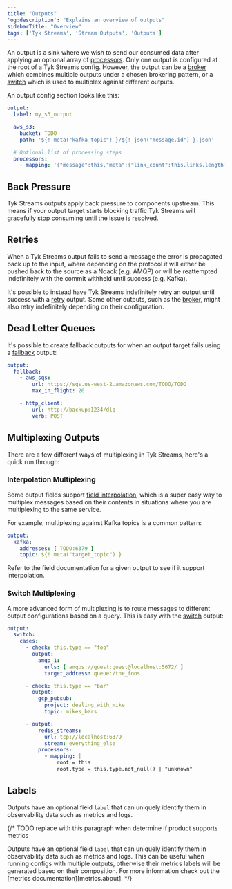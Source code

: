 ```yaml
---
title: "Outputs"
'og:description': "Explains an overview of outputs"
sidebarTitle: "Overview"
tags: ['Tyk Streams', 'Stream Outputs', 'Outputs']
---
```


An output is a sink where we wish to send our consumed data after applying an optional array of [processors](/product-stack/tyk-streaming/configuration/processors/overview). Only one output is configured at the root of a Tyk Streams config. However, the output can be a [broker](/product-stack/tyk-streaming/configuration/outputs/broker) which combines multiple outputs under a chosen brokering pattern, or a [switch](/product-stack/tyk-streaming/configuration/outputs/switch) which is used to multiplex against different outputs.

An output config section looks like this:

```yaml
output:
  label: my_s3_output

  aws_s3:
    bucket: TODO
    path: '${! meta("kafka_topic") }/${! json("message.id") }.json'

  # Optional list of processing steps
  processors:
    - mapping: '{"message":this,"meta":{"link_count":this.links.length()}}'
```

## Back Pressure

Tyk Streams outputs apply back pressure to components upstream. This means if your output target starts blocking traffic Tyk Streams will gracefully stop consuming until the issue is resolved.

## Retries

When a Tyk Streams output fails to send a message the error is propagated back up to the input, where depending on the protocol it will either be pushed back to the source as a Noack (e.g. AMQP) or will be reattempted indefinitely with the commit withheld until success (e.g. Kafka).

It's possible to instead have Tyk Streams indefinitely retry an output until success with a [retry](/product-stack/tyk-streaming/configuration/outputs/retry) output. Some other outputs, such as the [broker](/product-stack/tyk-streaming/configuration/outputs/broker), might also retry indefinitely depending on their configuration.

## Dead Letter Queues

It's possible to create fallback outputs for when an output target fails using a [fallback](/product-stack/tyk-streaming/configuration/outputs/fallback) output:

```yaml
output:
  fallback:
    - aws_sqs:
        url: https://sqs.us-west-2.amazonaws.com/TODO/TODO
        max_in_flight: 20

    - http_client:
        url: http://backup:1234/dlq
        verb: POST
```

## Multiplexing Outputs

There are a few different ways of multiplexing in Tyk Streams, here's a quick run through:

### Interpolation Multiplexing

Some output fields support [field interpolation](/product-stack/tyk-streaming/configuration/common-configuration/interpolation), which is a super easy way to multiplex messages based on their contents in situations where you are multiplexing to the same service.

For example, multiplexing against Kafka topics is a common pattern:

```yaml
output:
  kafka:
    addresses: [ TODO:6379 ]
    topic: ${! meta("target_topic") }
```

Refer to the field documentation for a given output to see if it support interpolation.

### Switch Multiplexing

A more advanced form of multiplexing is to route messages to different output configurations based on a query. This is easy with the [switch](/product-stack/tyk-streaming/configuration/outputs/switch) output:

```yaml
output:
  switch:
    cases:
      - check: this.type == "foo"
        output:
          amqp_1:
            urls: [ amqps://guest:guest@localhost:5672/ ]
            target_address: queue:/the_foos

      - check: this.type == "bar"
        output:
          gcp_pubsub:
            project: dealing_with_mike
            topic: mikes_bars

      - output:
          redis_streams:
            url: tcp://localhost:6379
            stream: everything_else
          processors:
            - mapping: |
                root = this
                root.type = this.type.not_null() | "unknown"
```

## Labels

Outputs have an optional field `label` that can uniquely identify them in observability data such as metrics and logs.

{/* TODO replace with this paragraph when determine if product supports metrics 

Outputs have an optional field `label` that can uniquely identify them in observability data such as metrics and logs. This can be useful when running configs with multiple outputs, otherwise their metrics labels will be generated based on their composition. For more information check out the [metrics documentation][metrics.about]. */}
